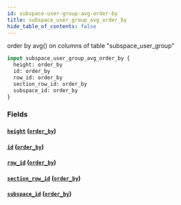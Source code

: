 ```yaml
---
id: subspace-user-group-avg-order-by
title: subspace_user_group_avg_order_by
hide_table_of_contents: false
---
```


order by avg() on columns of table "subspace_user_group"

```graphql
input subspace_user_group_avg_order_by {
  height: order_by
  id: order_by
  row_id: order_by
  section_row_id: order_by
  subspace_id: order_by
}
```

### Fields

#### [`height`](#) ([`order_by`](../enums/order-by))

#### [`id`](#) ([`order_by`](../enums/order-by))

#### [`row_id`](#) ([`order_by`](../enums/order-by))

#### [`section_row_id`](#) ([`order_by`](../enums/order-by))

#### [`subspace_id`](#) ([`order_by`](../enums/order-by))
